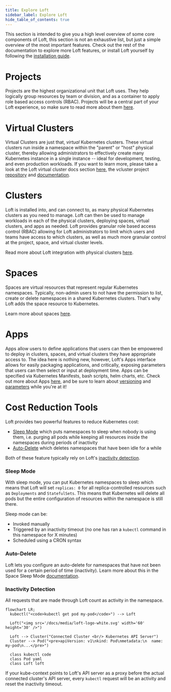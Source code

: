 ```yaml
---
title: Explore Loft
sidebar_label: Explore Loft
hide_table_of_contents: true
---
```



This section is intended to give you a high level overview of some core components of Loft, this
section is not an exhaustive list, but just a simple overview of the most important features. Check out the rest of the
documentation to explore more Loft features, or install Loft yourself by
following the [installation guide](../getting-started/install).


# Projects

Projects are the highest organizational unit that Loft uses. They help logically group resources by team or
division, and as a container to apply role based access controls (RBAC). Projects will be a
central part of your Loft experience, so make sure to read more about them
[here](../projects/what-are-projects).


# Virtual Clusters

Virtual Clusters are just that, *virtual* Kubernetes clusters. These virtual clusters run inside
a namespace within the "parent" or "host" physical cluster, thereby allowing administrators to
effectively create many Kubernetes instance in a single instance -- ideal for development,
testing, and even production workloads. If you want to learn more, please take a look at the Loft virtual cluster
docs section [here](../virtual-clusters/what-are-virtual-clusters), the vcluster
project [repository](https://github.com/loft-sh/vcluster) and
[documentation](https://www.vcluster.com/docs/what-are-virtual-clusters).


# Clusters

Loft is installed into, and can connect to, as many physical Kubernetes clusters as you need to
manage. Loft can then be used to manage workloads in each of the physical clusters, deploying
spaces, virtual clusters, and apps as needed. Loft provides granular role based access control
(RBAC) allowing for Loft administrators to limit which users and teams have access to which
clusters, as well as much more granular control at the project, space, and virtual cluster levels.

Read more about Loft integration with physical clusters [here](../clusters/what-are-clusters).


# Spaces

Spaces are virtual resources that represent regular Kubernetes namespaces. Typically, non-admin
users to not have the permission to list, create or delete namespaces in a shared Kubernetes
clusters. That's why Loft adds the space resource to Kubernetes.

<PartialSpaceDiagramNamespace/>

Learn more about spaces [here](../spaces/what-are-spaces).


# Apps

Apps allow users to define applications that users can then be empowered to deploy in clusters,
spaces, and virtual clusters they have appropriate access to. The idea here is nothing new,
however, Loft's Apps interface allows for easily packaging applications, and critically,
exposing parameters that users can then select or input at deployment time. Apps can be specified via Kubernetes Manifests,
bash scripts, helm charts, etc.
Check out more about
Apps [here](../apps/what-are-apps), and be sure to learn about [versioning](../apps/versioning)
and [parameters](../apps/parameters) while you're at it!


# Cost Reduction Tools

Loft provides two powerful features to reduce Kubernetes cost:

- [Sleep Mode](#sleep-mode) which puts namespaces to sleep when nobody is using them, i.e.
purging all pods while keeping all resources inside the namespaces during periods of inactivity
- [Auto-Delete](#auto-delete) which deletes namespaces that have been idle for a while

Both of these feature typically rely on Loft's [inactivity detection](#inactivity-detection).


### Sleep Mode

With sleep mode, you can put Kubernetes namespaces to sleep which means that Loft will set
`replicas: 0` for all replica-controlled resources such as `Deployments` and `StatefulSets`.
This means that Kubernetes will delete all pods but the entire configuration of resources within
the namespace is still there.

Sleep mode can be:
- Invoked manually
- Triggered by an inactivity timeout (no one has ran a `kubectl` command in this namespace for X
minutes)
- Scheduled using a CRON syntax


### Auto-Delete

Loft lets you configure an auto-delete for namespaces that have not been used for a certain
period of time (inactivity). Learn more about this in the Space Sleep Mode
[documentation](../spaces/sleep-mode).


### Inactivity Detection

All requests that are made through Loft count as activity in the namespace.

```mermaid
flowchart LR;
  kubectl("<code>kubectl get pod my-pod</code>") --> Loft

  Loft("<img src='/docs/media/loft-logo-white.svg' width='60' height='30' />")

  Loft --> Cluster("Connected Cluster <br/> Kubernetes API Server")
  Cluster --> Pod("<pre>apiVersion: v1\nkind: Pod\nmetadata:\n  name: my-pod\n...</pre>")

  class kubectl code
  class Pod yaml
  class Loft loft
```

If your kube-context points to Loft's API server as a proxy before the actual connected
cluster's API server, every `kubectl` request will be an activity and reset the inactivity timeout.
